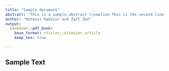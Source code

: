 ```yaml
---
title: "Sample document"
abstract: "This is a sample abstract \\newline This is the second line of abstract \\par \\textbf{Keywords:} keywordA, keywordB"
author: "Mateusz Kędzior and Żąćł Źęń"
output:
  bookdown::pdf_book:
    base_format: rticles::elsevier_article
    keep_tex: true

---
```


## Sample Text

